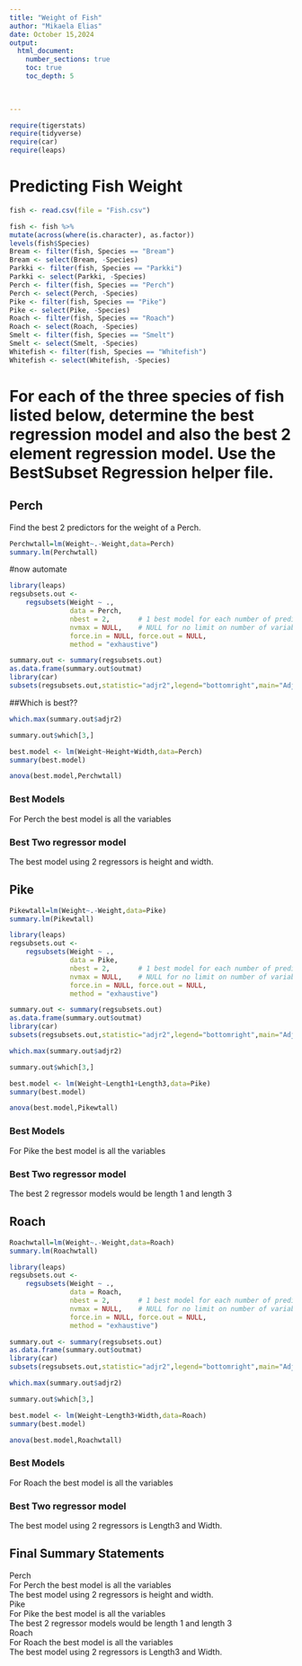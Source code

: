 ```yaml
---
title: "Weight of Fish"
author: "Mikaela Elias"
date: October 15,2024  
output: 
  html_document:
    number_sections: true
    toc: true
    toc_depth: 5

 
    
---
```



```r
require(tigerstats)
require(tidyverse)
require(car)
require(leaps)
```

# Predicting Fish Weight
```r
fish <- read.csv(file = "Fish.csv")
```

```r
 
fish <- fish %>%
mutate(across(where(is.character), as.factor))
levels(fish$Species)
Bream <- filter(fish, Species == "Bream")
Bream <- select(Bream, -Species) 
Parkki <- filter(fish, Species == "Parkki")
Parkki <- select(Parkki, -Species) 
Perch <- filter(fish, Species == "Perch")
Perch <- select(Perch, -Species) 
Pike <- filter(fish, Species == "Pike")
Pike <- select(Pike, -Species) 
Roach <- filter(fish, Species == "Roach")
Roach <- select(Roach, -Species) 
Smelt <- filter(fish, Species == "Smelt")
Smelt <- select(Smelt, -Species) 
Whitefish <- filter(fish, Species == "Whitefish")
Whitefish <- select(Whitefish, -Species) 
```

# For each of the three species of fish listed below, determine the best regression model and also the best 2 element regression model. Use the BestSubset Regression helper file.


## Perch 
        
Find the best 2 predictors for the weight of a Perch. 

```r
Perchwtall=lm(Weight~.-Weight,data=Perch)
summary.lm(Perchwtall)
```



#now automate


```r
library(leaps)
regsubsets.out <-
    regsubsets(Weight ~ .,
               data = Perch,
               nbest = 2,       # 1 best model for each number of predictors
               nvmax = NULL,    # NULL for no limit on number of variables
               force.in = NULL, force.out = NULL,
               method = "exhaustive")

summary.out <- summary(regsubsets.out)
as.data.frame(summary.out$outmat)
library(car)
subsets(regsubsets.out,statistic="adjr2",legend="bottomright",main="Adjusted R^2")
```
  
##Which is best??  

```r
which.max(summary.out$adjr2)
```
```r
summary.out$which[3,]
```

```r
best.model <- lm(Weight~Height+Width,data=Perch)
summary(best.model)
```

```r
anova(best.model,Perchwtall)
```
### Best Models
         
For Perch the best model is all the variables


### Best Two regressor model

The best model using 2 regressors is height and width. 


## Pike
         
```r
Pikewtall=lm(Weight~.-Weight,data=Pike)
summary.lm(Pikewtall)
```
         
```r
library(leaps)
regsubsets.out <-
    regsubsets(Weight ~ .,
               data = Pike,
               nbest = 2,       # 1 best model for each number of predictors
               nvmax = NULL,    # NULL for no limit on number of variables
               force.in = NULL, force.out = NULL,
               method = "exhaustive")

summary.out <- summary(regsubsets.out)
as.data.frame(summary.out$outmat)
library(car)
subsets(regsubsets.out,statistic="adjr2",legend="bottomright",main="Adjusted R^2")
```
         
```r
which.max(summary.out$adjr2)
```
         
```r
summary.out$which[3,]
```

```r
best.model <- lm(Weight~Length1+Length3,data=Pike)
summary(best.model)
```
         
```r
anova(best.model,Pikewtall)
```
### Best Models
         
For Pike the best model is all the variables

### Best Two regressor model
        
The best 2 regressor models would be length 1 and length 3
         
## Roach
         
```r
Roachwtall=lm(Weight~.-Weight,data=Roach)
summary.lm(Roachwtall)
```
         
```r
library(leaps)
regsubsets.out <-
    regsubsets(Weight ~ .,
               data = Roach,
               nbest = 2,       # 1 best model for each number of predictors
               nvmax = NULL,    # NULL for no limit on number of variables
               force.in = NULL, force.out = NULL,
               method = "exhaustive")

summary.out <- summary(regsubsets.out)
as.data.frame(summary.out$outmat)
library(car)
subsets(regsubsets.out,statistic="adjr2",legend="bottomright",main="Adjusted R^2")
```
```r
which.max(summary.out$adjr2)
```
         
```r
summary.out$which[3,]
```

```r
best.model <- lm(Weight~Length3+Width,data=Roach)
summary(best.model)
```
         
```r
anova(best.model,Roachwtall)
```
### Best Models
         
For Roach the best model is all the variables
        
### Best Two regressor model
         
The best model using 2 regressors is Length3 and Width. 

## Final Summary Statements
         
Perch       
For Perch the best model is all the variables          
The best model using 2 regressors is height and width.           
Pike      
For Pike the best model is all the variables         
The best 2 regressor models would be length 1 and length 3          
Roach          
For Roach the best model is all the variables          
The best model using 2 regressors is Length3 and Width.           